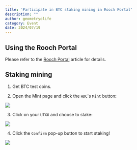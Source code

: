 ```yaml
---
title: 'Participate in BTC staking mining in Rooch Portal'
description: ""
author: geometryolife
category: Event
date: 2024/07/19
---
```



<PostHeader />

## Using the Rooch Portal

Please refer to the [Rooch Portal](../learn/miscellaneous/portal) article for details.

## Staking mining

1. Get BTC test coins.

2. Open the Mint page and click the `HDC`'s `Mint` button:

![](/blog/portal-mint/portal-mint.png)

3. Click on your `UTXO` and choose to stake:

![](/blog/portal-mint/utxo.png)

4. Click the `Confirm` pop-up button to start staking!

![](/blog/portal-mint/staking-confirm.png)

